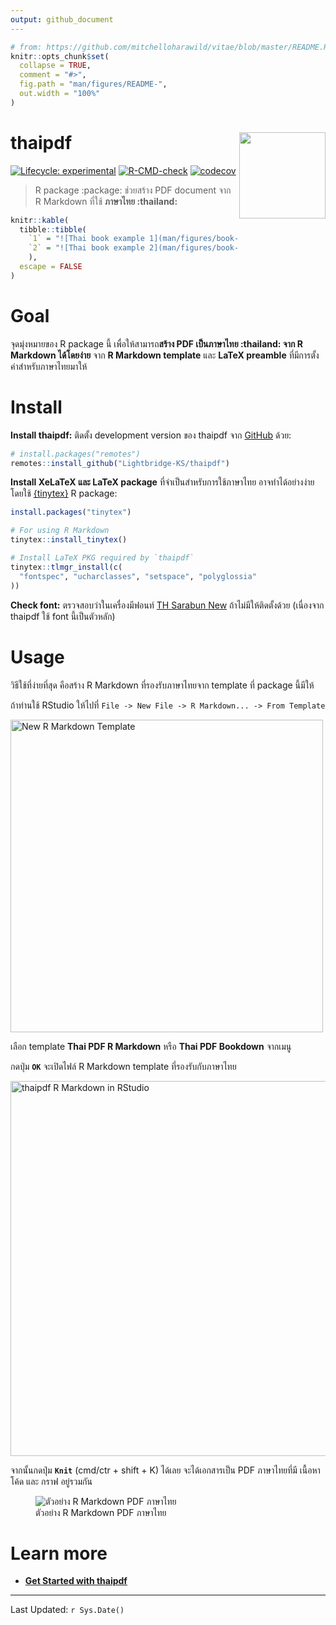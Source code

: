 ```yaml
---
output: github_document
---
```


<!-- README.md is generated from README.Rmd. Please edit that file -->

```r
# from: https://github.com/mitchelloharawild/vitae/blob/master/README.Rmd
knitr::opts_chunk$set(
  collapse = TRUE,
  comment = "#>",
  fig.path = "man/figures/README-",
  out.width = "100%"
)
```

# thaipdf <a href="https://lightbridge-ks.github.io/thaipdf/"><img src="man/figures/logo.svg" align="right" height="138.5" /></a>

<!-- badges: start -->

[![Lifecycle: experimental](https://img.shields.io/badge/lifecycle-experimental-orange.svg)](https://lifecycle.r-lib.org/articles/stages.html#experimental) [![R-CMD-check](https://github.com/Lightbridge-KS/thaipdf/workflows/R-CMD-check/badge.svg)](https://github.com/Lightbridge-KS/thaipdf/actions) [![codecov](https://codecov.io/gh/Lightbridge-KS/thaipdf/branch/main/graph/badge.svg?token=QPhwQZt2vf)](https://codecov.io/gh/Lightbridge-KS/thaipdf)

<!-- badges: end -->

> R package :package: ช่วยสร้าง PDF document จาก R Markdown ที่ใช้ **ภาษาไทย :thailand:**

```r
knitr::kable(
  tibble::tibble(
    `1` = "![Thai book example 1](man/figures/book-th-ex1.png)",
    `2` = "![Thai book example 2](man/figures/book-th-ex2.png)"
    ),
  escape = FALSE
)
```

# Goal

จุดมุ่งหมายของ R package นี้ เพื่อให้สามารถ**สร้าง PDF เป็นภาษาไทย :thailand: จาก R Markdown ได้โดยง่าย** จาก **R Markdown template** และ **LaTeX preamble** ที่มีการตั้งค่าสำหรับภาษาไทยมาให้

# Install

**Install thaipdf:** ติดตั้ง development version ของ thaipdf จาก [GitHub](https://github.com/Lightbridge-KS/thaipdf) ด้วย:

``` r
# install.packages("remotes")
remotes::install_github("Lightbridge-KS/thaipdf")
```

**Install XeLaTeX และ LaTeX package** ที่จำเป็นสำหรับการใช้ภาษาไทย อาจทำได้อย่างง่ายโดยใช้ [{tinytex}](https://yihui.org/tinytex/) R package:

``` r
install.packages("tinytex")

# For using R Markdown
tinytex::install_tinytex() 

# Install LaTeX PKG required by `thaipdf`
tinytex::tlmgr_install(c(
  "fontspec", "ucharclasses", "setspace", "polyglossia"
))
```

**Check font:** ตรวจสอบว่าในเครื่องมีฟอนท์ [TH Sarabun New](https://www.f0nt.com/release/th-sarabun-new/) ถ้าไม่มีให้ติดตั้งด้วย (เนื่องจาก thaipdf ใช้ font นี้เป็นตัวหลัก)

# Usage

วิธีใช้ที่ง่ายที่สุด คือสร้าง R Markdown ที่รองรับภาษาไทยจาก template ที่ package นี้มีให้

ถ้าท่านใช้ RStudio ให้ไปที่ `File -> New File -> R Markdown... -> From Template`

<img src="man/figures/rmd-from-temp.png" alt="New R Markdown Template" width="500"/>

เลือก template **Thai PDF R Markdown** หรือ **Thai PDF Bookdown** จากเมนู

กดปุ่ม **`OK`** จะเปิดไฟล์ R Markdown template ที่รองรับกับภาษาไทย

<img src="man/figures/rstudio-rmd.png" alt="thaipdf R Markdown in RStudio" width="600"/>

จากนั้นกดปุ่ม **`Knit`** (cmd/ctr + shift + K) ได้เลย จะได้เอกสารเป็น PDF ภาษาไทยที่มี เนื้อหา โค้ด และ กราฟ อยู่รวมกัน

![ตัวอย่าง R Markdown PDF ภาษาไทย](man/figures/pdf-doc-1.png)

# Learn more

-   [**Get Started with thaipdf**](https://lightbridge-ks.github.io/thaipdf/articles/thaipdf.html)

------------------------------------------------------------------------

Last Updated: `r Sys.Date()`
